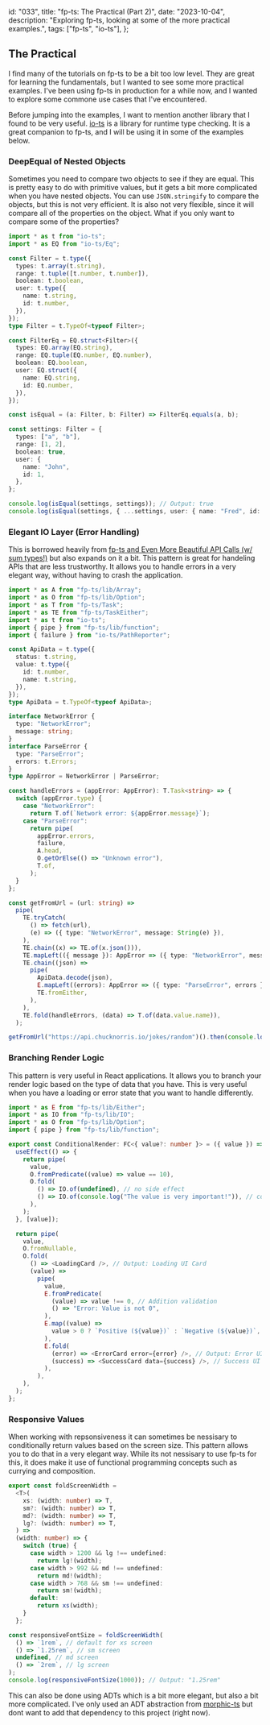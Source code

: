   id: "033",
  title: "fp-ts: The Practical (Part 2)",
  date: "2023-10-04",
  description:
    "Exploring fp-ts, looking at some of the more practical examples.",
  tags: ["fp-ts", "io-ts"],
};

## The Practical

I find many of the tutorials on fp-ts to be a bit too low level. They are great
for learning the fundamentals, but I wanted to see some more practical examples.
I've been using fp-ts in production for a while now, and I wanted to explore
some commone use cases that I've encountered.

Before jumping into the examples, I want to mention another library that I found
to be very useful. [io-ts](https://github.com/gcanti/io-ts) is a library for
runtime type checking. It is a great companion to fp-ts, and I will be using it
in some of the examples below.

### DeepEqual of Nested Objects

Sometimes you need to compare two objects to see if they are equal. This is
pretty easy to do with primitive values, but it gets a bit more complicated when
you have nested objects. You can use `JSON.stringify` to compare the objects,
but this is not very efficient. It is also not very flexible, since it will
compare all of the properties on the object. What if you only want to compare
some of the properties?

```ts
import * as t from "io-ts";
import * as EQ from "io-ts/Eq";

const Filter = t.type({
  types: t.array(t.string),
  range: t.tuple([t.number, t.number]),
  boolean: t.boolean,
  user: t.type({
    name: t.string,
    id: t.number,
  }),
});
type Filter = t.TypeOf<typeof Filter>;

const FilterEq = EQ.struct<Filter>({
  types: EQ.array(EQ.string),
  range: EQ.tuple(EQ.number, EQ.number),
  boolean: EQ.boolean,
  user: EQ.struct({
    name: EQ.string,
    id: EQ.number,
  }),
});

const isEqual = (a: Filter, b: Filter) => FilterEq.equals(a, b);

const settings: Filter = {
  types: ["a", "b"],
  range: [1, 2],
  boolean: true,
  user: {
    name: "John",
    id: 1,
  },
};

console.log(isEqual(settings, settings)); // Output: true
console.log(isEqual(settings, { ...settings, user: { name: "Fred", id: 2 } })); // Output: false
```

### Elegant IO Layer (Error Handling)

This is borrowed heavily from
[fp-ts and Even More Beautiful API Calls (w/ sum types!)](https://dev.to/anthonyjoeseph/fp-ts-and-even-more-beautiful-api-calls-w-sum-types-53j0)
but also expands on it a bit. This pattern is great for handeling APIs that are
less trustworthy. It allows you to handle errors in a very elegant way, without
having to crash the application.

```ts
import * as A from "fp-ts/lib/Array";
import * as O from "fp-ts/lib/Option";
import * as T from "fp-ts/Task";
import * as TE from "fp-ts/TaskEither";
import * as t from "io-ts";
import { pipe } from "fp-ts/lib/function";
import { failure } from "io-ts/PathReporter";

const ApiData = t.type({
  status: t.string,
  value: t.type({
    id: t.number,
    name: t.string,
  }),
});
type ApiData = t.TypeOf<typeof ApiData>;

interface NetworkError {
  type: "NetworkError";
  message: string;
}
interface ParseError {
  type: "ParseError";
  errors: t.Errors;
}
type AppError = NetworkError | ParseError;

const handleErrors = (appError: AppError): T.Task<string> => {
  switch (appError.type) {
    case "NetworkError":
      return T.of(`Network error: ${appError.message}`);
    case "ParseError":
      return pipe(
        appError.errors,
        failure,
        A.head,
        O.getOrElse(() => "Unknown error"),
        T.of,
      );
  }
};

const getFromUrl = (url: string) =>
  pipe(
    TE.tryCatch(
      () => fetch(url),
      (e) => ({ type: "NetworkError", message: String(e) }),
    ),
    TE.chain((x) => TE.of(x.json())),
    TE.mapLeft(({ message }): AppError => ({ type: "NetworkError", message })),
    TE.chain((json) =>
      pipe(
        ApiData.decode(json),
        E.mapLeft((errors): AppError => ({ type: "ParseError", errors })),
        TE.fromEither,
      ),
    ),
    TE.fold(handleErrors, (data) => T.of(data.value.name)),
  );

getFromUrl("https://api.chucknorris.io/jokes/random")().then(console.log); // Output: "Invalid value undefined supplied to : { status: string, value: { id: number, name: string } }/status: string"
```

### Branching Render Logic

This pattern is very useful in React applications. It allows you to branch your
render logic based on the type of data that you have. This is very useful when
you have a loading or error state that you want to handle differently.

```ts
import * as E from "fp-ts/lib/Either";
import * as IO from "fp-ts/lib/IO";
import * as O from "fp-ts/lib/Option";
import { pipe } from "fp-ts/lib/function";

export const ConditionalRender: FC<{ value?: number }> = ({ value }) => {
  useEffect(() => {
    return pipe(
      value,
      O.fromPredicate((value) => value == 10),
      O.fold(
        () => IO.of(undefined), // no side effect
        () => IO.of(console.log("The value is very important!")), // conditional side effect
      ),
    );
  }, [value]);

  return pipe(
    value,
    O.fromNullable,
    O.fold(
      () => <LoadingCard />, // Output: Loading UI Card
      (value) =>
        pipe(
          value,
          E.fromPredicate(
            (value) => value !== 0, // Addition validation
            () => "Error: Value is not 0",
          ),
          E.map((value) =>
            value > 0 ? `Positive (${value})` : `Negative (${value})`, // Transform value
          ),
          E.fold(
            (error) => <ErrorCard error={error} />, // Output: Error UI Card
            (success) => <SuccessCard data={success} />, // Success UI Card
          ),
        ),
    ),
  );
};
```

### Responsive Values

When working with repsonsiveness it can sometimes be nessisary to conditionally
return values based on the screen size. This pattern allows you to do that in a
very elegant way. While its not nessisary to use fp-ts for this, it does make it
use of functional programming concepts such as currying and composition.

```ts
export const foldScreenWidth =
  <T>(
    xs: (width: number) => T,
    sm?: (width: number) => T,
    md?: (width: number) => T,
    lg?: (width: number) => T,
  ) =>
  (width: number) => {
    switch (true) {
      case width > 1200 && lg !== undefined:
        return lg!(width);
      case width > 992 && md !== undefined:
        return md!(width);
      case width > 768 && sm !== undefined:
        return sm!(width);
      default:
        return xs(width);
    }
  };

const responsiveFontSize = foldScreenWidth(
  () => `1rem`, // default for xs screen
  () => `1.25rem`, // sm screen
  undefined, // md screen
  () => `2rem`, // lg screen
);
console.log(responsiveFontSize(1000)); // Output: "1.25rem"
```

This can also be done using ADTs which is a bit more elegant, but also a bit
more complicated. I've only used an ADT abstraction from
[morphic-ts](https://github.com/sledorze/morphic-ts) but dont want to add that
dependency to this project (right now).
